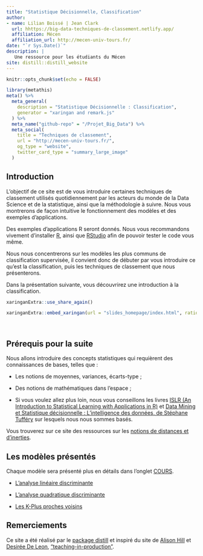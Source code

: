 ```yaml
---
title: "Statistique Décisionnelle, Classification"
author:
- name: Lilian Boissé | Jean Clark
  url: hhttps://big-data-techniques-de-classement.netlify.app/
  affiliation: Mécen
  affiliation_url: http://mecen-univ-tours.fr/
date: "`r Sys.Date()`"
description: |
   Une ressource pour les étudiants du Mécen 
site: distill::distill_website
---
```


```r
knitr::opts_chunk$set(echo = FALSE)
```

```r
library(metathis)
meta() %>%
  meta_general(
    description = "Statistique Décisionnelle : Classification",
    generator = "xaringan and remark.js"
  ) %>% 
  meta_name("github-repo" = "/Projet_Big_Data") %>% 
  meta_social(
    title = "Techniques de classement",
    url = "http://mecen-univ-tours.fr/",
    og_type = "website",
    twitter_card_type = "summary_large_image"
  )
```


## Introduction 

L'objectif de ce site est de vous introduire certaines techniques de classement utilisés quotidiennement par les acteurs du monde de la Data Science et de la statistique, ainsi que la méthodologie à suivre. Nous vous montrerons de façon intuitive le fonctionnement des modèles et des exemples d'applications. 

<aside>Des exemples d'applications R seront donnés. Nous vous recommandons vivement d'installer [R](https://www.r-project.org/), ainsi que [RStudio](https://rstudio.com/products/rstudio/) afin de pouvoir tester le code vous même. </aside>

Nous nous concentrerons sur les modèles les plus communs de classification supervisée, il convient donc de débuter par vous introduire ce qu'est la classification, puis les techniques de classement que nous présenterons.

Dans la présentation suivante, vous découvrirez une introduction à la classification.

```r
xaringanExtra::use_share_again()
```

```r
xaringanExtra::embed_xaringan(url = "slides_homepage/index.html", ratio = "16:9")
```
\

## Prérequis pour la suite 

Nous allons introduire des concepts statistiques qui requièrent des connaissances de bases, telles que : 

+ Les notions de moyennes, variances, écarts-type ;

+ Des notions de mathématiques dans l'espace ; 

+ Si vous voulez allez plus loin, nous vous conseillons les livres [ISLR (An Introduction to Statistical Learning with Applications in R)](https://link.springer.com/book/10.1007%2F978-1-4614-7138-7) et [Data Mining et Statistique décisionnelle : L'intelligence des données, de Stéphane Tufféry](https://www.amazon.fr/Data-mining-statistique-d%C3%A9cisionnelle-%C3%A9dition/dp/2710810174) sur lesquels nous nous sommes basés.

Vous trouverez sur ce site des ressources sur les [notions de distances et d'inerties](Notions.html). 

## Les modèles présentés

Chaque modèle sera présenté plus en détails dans l'onglet [COURS](models.html).

+ [L'analyse linéaire discriminante](LDA.html)

+ [L'analyse quadratique discriminante](QDA.html)

+ [Les K-Plus proches voisins](KNN.html)


## Remerciements {.appendix}

Ce site a été réalisé par le [package distill](https://rstudio.github.io/distill/) et inspiré du site de [Alison Hill](https://alison.rbind.io) et [Desirée De Leon](https://desiree.rbind.io/), ["teaching-in-production"](https://rstudio-education.github.io/teaching-in-production/).
